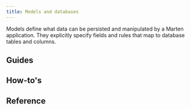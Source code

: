 ```yaml
---
title: Models and databases
---
```



Models define what data can be persisted and manipulated by a Marten application. They explicitly specify fields and rules that map to database tables and columns.

## Guides

<div className="row category-index-row">
  <article key="introduction" className="col col--6">
    <DocCard item={{type: "link", href: "./models-and-databases/introduction", label: "Introduction", docId: "models-and-databases/introduction" }} />
  </article>
  <article key="queries" className="col col--6">
    <DocCard item={{type: "link", href: "./models-and-databases/queries", label: "Queries", docId: "models-and-databases/queries" }} />
  </article>
  <article key="relationships" className="col col--6">
    <DocCard item={{type: "link", href: "./models-and-databases/relationships", label: "Relationships", docId: "models-and-databases/relationships" }} />
  </article>
  <article key="validations" className="col col--6">
    <DocCard item={{type: "link", href: "./models-and-databases/validations", label: "Validations", docId: "models-and-databases/validations" }} />
  </article>
  <article key="callbacks" className="col col--6">
    <DocCard item={{type: "link", href: "./models-and-databases/callbacks", label: "Callbacks", docId: "models-and-databases/callbacks" }} />
  </article>
  <article key="migrations" className="col col--6">
    <DocCard item={{type: "link", href: "./models-and-databases/migrations", label: "Migrations", docId: "models-and-databases/migrations" }} />
  </article>
  <article key="transactions" className="col col--6">
    <DocCard item={{type: "link", href: "./models-and-databases/transactions", label: "Transactions", docId: "models-and-databases/transactions" }} />
  </article>
  <article key="raw-sql" className="col col--6">
    <DocCard item={{type: "link", href: "./models-and-databases/raw-sql", label: "Raw SQL", docId: "models-and-databases/raw-sql" }} />
  </article>
  <article key="multiple-databases" className="col col--6">
    <DocCard item={{type: "link", href: "./models-and-databases/multiple-databases", label: "Multiple databases", docId: "models-and-databases/multiple-databases" }} />
  </article>
</div>

## How-to's

<div className="row category-index-row">
  <article key="create-custom-model-fields" className="col col--6">
    <DocCard item={{type: "link", href: "./models-and-databases/how-to/create-custom-model-fields", label: "Create custom model fields", docId: "models-and-databases/how-to/create-custom-model-fields" }} />
  </article>
</div>

## Reference

<div className="row category-index-row">
  <article key="fields" className="col col--6">
    <DocCard item={{type: "link", href: "./models-and-databases/reference/fields", label: "Model fields", docId: "models-and-databases/reference/fields" }} />
  </article>
  <article key="table-options" className="col col--6">
    <DocCard item={{type: "link", href: "./models-and-databases/reference/table-options", label: "Table options", docId: "models-and-databases/reference/table-options" }} />
  </article>
  <article key="query-set" className="col col--6">
    <DocCard item={{type: "link", href: "./models-and-databases/reference/query-set", label: "Query set", docId: "models-and-databases/reference/query-set" }} />
  </article>
  <article key="migration-operations" className="col col--6">
    <DocCard item={{type: "link", href: "./models-and-databases/reference/migration-operations", label: "Migration operations", docId: "models-and-databases/reference/migration-operations" }} />
  </article>
</div>
